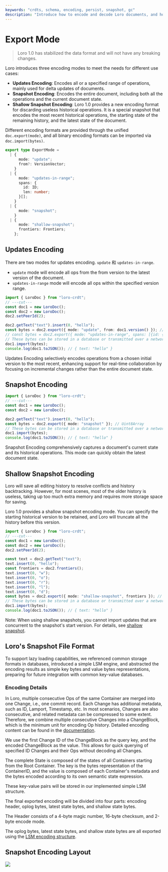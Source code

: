 ```yaml
---
keywords: "crdts, schema, encoding, persist, snapshot, gc"
description: "Introduce how to encode and decode Loro documents, and how to persist data"
---
```


# Export Mode

> Loro 1.0 has stabilized the data format and will not have any breaking
> changes.

Loro introduces three encoding modes to meet the needs for different use cases:

- **Updates Encoding**: Encodes all or a specified range of operations, mainly
  used for delta updates of documents.
- **Snapshot Encoding**: Encodes the entire document, including both all the
  operations and the current document state.
- **Shallow Snapshot Encoding**: Loro 1.0 provides a new encoding format for
  discarding useless historical operations. It is a special snapshot that
  encodes the most recent historical operations, the starting state of the
  remaining history, and the latest state of the document.

Different encoding formats are provided through the unified `doc.export(mode)`,
and all binary encoding formats can be imported via `doc.import(bytes)`.

```ts no_run
export type ExportMode =
  | {
      mode: "update";
      from?: VersionVector;
    }
  | {
      mode: "updates-in-range";
      spans: {
        id: ID;
        len: number;
      }[];
    }
  | {
      mode: "snapshot";
    }
  | {
      mode: "shallow-snapshot";
      frontiers: Frontiers;
    };
```

## Updates Encoding

There are two modes for updates encoding. `update` 和 `updates-in-range`.

- `update` mode will encode all ops from the from version to the latest version
  of the document.
- `updates-in-range` mode will encode all ops within the specified version
  range.

```ts twoslash
import { LoroDoc } from "loro-crdt";
// ---cut---
const doc1 = new LoroDoc();
const doc2 = new LoroDoc();
doc2.setPeerId(2);

doc2.getText("text").insert(0, "hello");
const bytes = doc2.export({ mode: "update", from: doc1.version() }); // Uint8Array
// const bytes = doc2.export({ mode: "updates-in-range", spans: [{id: { peer: 2, counter: 0 }, len: 1}] });
// These bytes can be stored in a database or transmitted over a network.
doc1.import(bytes);
console.log(doc1.toJSON()); // { text: "hello" }
```

Updates Encoding selectively encodes operations from a chosen initial version to
the most recent, enhancing support for real-time collaboration by focusing on
incremental changes rather than the entire document state.

## Snapshot Encoding

```ts twoslash
import { LoroDoc } from "loro-crdt";
// ---cut---
const doc1 = new LoroDoc();
const doc2 = new LoroDoc();

doc2.getText("text").insert(0, "hello");
const bytes = doc2.export({ mode: "snapshot" }); // Uint8Array
// These bytes can be stored in a database or transmitted over a network.
doc1.import(bytes);
console.log(doc1.toJSON()); // { text: "hello" }
```

Snapshot Encoding comprehensively captures a document's current state and its
historical operations. This mode can quickly obtain the latest document state.

## Shallow Snapshot Encoding

Loro will save all editing history to resolve conflicts and history
backtracking. However, for most scenes, most of the older history is useless,
taking up too much extra memory and requires more storage space for saving.

Loro 1.0 provides a shallow snapshot encoding mode. You can specify the starting
historical version to be retained, and Loro will truncate all the history before
this version.

```ts twoslash
import { LoroDoc } from "loro-crdt";
// ---cut---
const doc1 = new LoroDoc();
const doc2 = new LoroDoc();
doc2.setPeerId(2);

const text = doc2.getText("text");
text.insert(0, "hello");
const frontiers = doc2.frontiers();
text.insert(0, "w");
text.insert(0, "o");
text.insert(0, "r");
text.insert(0, "l");
text.insert(0, "d");
const bytes = doc2.export({ mode: "shallow-snapshot", frontiers }); // Uint8Array
// These bytes can be stored in a database or transmitted over a network.
doc1.import(bytes);
console.log(doc1.toJSON()); // { text: "hello" }
```

Note: When using shallow snapshots, you cannot import updates that are
concurrent to the snapshot's start version. For details, see
[shallow snapshot](/docs/advanced/shallow_snapshot).

## Loro's Snapshot File Format

To support lazy loading capabilities, we referenced common storage formats in
databases, introduced a simple LSM engine, and abstracted the encoding results
as simple key bytes and value bytes representations, preparing for future
integration with common key-value databases.

### Encoding Details

In Loro, multiple consecutive Ops of the same Container are merged into one
Change, i.e., one commit record. Each Change has additional metadata, such as
ID, Lamport, Timestamp, etc. In most scenarios, Changes are also consecutive,
and related metadata can be compressed to some extent. Therefore, we combine
multiple consecutive Changes into a ChangeBlock, which is the minimum unit for
encoding Op history. Detailed encoding content can be found in the
[documentation](https://github.com/loro-dev/loro/blob/main/crates/loro-internal/src/oplog/change_store/block_encode.rs).

We use the first Change ID of the ChangeBlock as the query key, and the encoded
ChangeBlock as the value. This allows for quick querying of specified ID Changes
and their Ops without decoding all Changes.

The complete State is composed of the states of all Containers starting from the
Root Container. The key is the bytes representation of the ContainerID, and the
value is composed of each Container's metadata and the bytes encoded according
to its own semantic state expression.

These key-value pairs will be stored in our implemented simple LSM structure.

The final exported encoding will be divided into four parts: encoding header,
oplog bytes, latest state bytes, and shallow state bytes.

The Header consists of a 4-byte magic number, 16-byte checksum, and 2-byte
encode mode.

The oplog bytes, latest state bytes, and shallow state bytes are all exported
using the
[LSM encoding structure](https://github.com/loro-dev/loro/blob/main/crates/kv-store/src/lib.rs).

## Snapshot Encoding Layout

![](../concepts/shallow-imgs/image-4.png)
